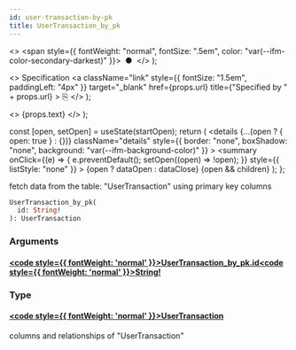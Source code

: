 ```yaml
---
id: user-transaction-by-pk
title: UserTransaction_by_pk
---
```


<head>
  <meta content="noindex" name="robots" />
  <meta charset="utf-8" />
</head>

  <>
    <span style={{ fontWeight: "normal", fontSize: ".5em", color: "var(--ifm-color-secondary-darkest)" }}>
      &nbsp;●&nbsp;
    </span>
  </>
);

  <>
    Specification
    <a
      className="link"
      style={{ fontSize: "1.5em", paddingLeft: "4px" }}
      target="_blank"
      href={props.url}
      title={"Specified by " + props.url}
    >
      ⎘
    </a>
  </>
);

  <>
    <span className={props.class}>{props.text}</span>
  </>
);


  const [open, setOpen] = useState(startOpen);
  return (
    <details
      {...(open ? { open: true } : {})}
      className="details"
      style={{ border: "none", boxShadow: "none", background: "var(--ifm-background-color)" }}
    >
      <summary
        onClick={(e) => {
          e.preventDefault();
          setOpen((open) => !open);
        }}
        style={{ listStyle: "none" }}
      >
        {open ? dataOpen : dataClose}
      </summary>
      {open && children}
    </details>
  );
};

fetch data from the table: "UserTransaction" using primary key columns

```graphql
UserTransaction_by_pk(
  id: String!
): UserTransaction
```

### Arguments

#### [<code style={{ fontWeight: 'normal' }}>UserTransaction_by_pk.<b>id</b></code>](#)<Bullet />[<code style={{ fontWeight: 'normal' }}><b>String!</b></code>](/docs/api/flow/graphql/envio/scalars/string.mdx) <Badge class="badge badge--secondary badge--non_null" text="non-null"/> <Badge class="badge badge--secondary " text="scalar"/>

### Type

#### [<code style={{ fontWeight: 'normal' }}><b>UserTransaction</b></code>](/docs/api/flow/graphql/envio/objects/user-transaction.mdx) <Badge class="badge badge--secondary " text="object"/>

columns and relationships of "UserTransaction"
